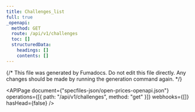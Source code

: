 ```yaml
---
title: Challenges_list
full: true
_openapi:
  method: GET
  route: /api/v1/challenges
  toc: []
  structuredData:
    headings: []
    contents: []
---
```


{/* This file was generated by Fumadocs. Do not edit this file directly. Any changes should be made by running the generation command again. */}

<APIPage
  document={"specfiles-json/open-prices-openapi.json"}
  operations={[{ path: "/api/v1/challenges", method: "get" }]}
  webhooks={[]}
  hasHead={false}
/>

